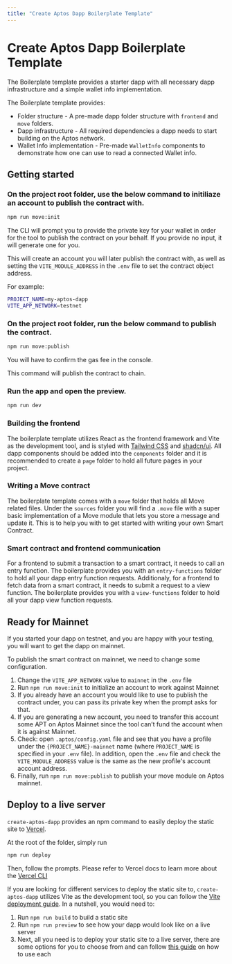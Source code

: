 ```yaml
---
title: "Create Aptos Dapp Boilerplate Template"
---
```



# Create Aptos Dapp Boilerplate Template

The Boilerplate template provides a starter dapp with all necessary dapp infrastructure and a simple wallet info implementation.

The Boilerplate template provides:

- Folder structure - A pre-made dapp folder structure with `frontend` and `move` folders.
- Dapp infrastructure - All required dependencies a dapp needs to start building on the Aptos network.
- Wallet Info implementation - Pre-made `WalletInfo` components to demonstrate how one can use to read a connected Wallet info.

## Getting started

<Steps>

### On the project root folder, use the below command to initiliaze an account to publish the contract with.

```bash 
npm run move:init
```

The CLI will prompt you to provide the private key for your wallet in order for the tool to publish the contract on your behalf. If you provide no input, it will generate one for you.

This will create an account you will later publish the contract with, as well as setting the `VITE_MODULE_ADDRESS` in the `.env` file to set the contract object address.

For example:
```bash filename=".env"
PROJECT_NAME=my-aptos-dapp
VITE_APP_NETWORK=testnet
```

### On the project root folder, run the below command to publish the contract.

```bash
npm run move:publish
```
<Callout type="info">
You will have to confirm the gas fee in the console.
</Callout>

This command will publish the contract to chain.

### Run the app and open the preview.

```bash
npm run dev
```

</Steps>

### Building the frontend

The boilerplate template utilizes React as the frontend framework and Vite as the development tool, and is styled with [Tailwind CSS](https://tailwindcss.com/) and [shadcn/ui](https://ui.shadcn.com/).
All dapp components should be added into the `components` folder and it is recommended to create a `page` folder to hold all future pages in your project.

### Writing a Move contract

The boilerplate template comes with a `move` folder that holds all Move related files. Under the `sources` folder you will find a `.move` file with a super basic implementation of a Move module that lets you store a message and update it. This is to help you with to get started with writing your own Smart Contract.

### Smart contract and frontend communication

For a frontend to submit a transaction to a smart contract, it needs to call an entry function. The boilerplate provides you with an `entry-functions` folder to hold all your dapp entry function requests.
Additionaly, for a frontend to fetch data from a smart contract, it needs to submit a request to a view function. The boilerplate provides you with a `view-functions` folder to hold all your dapp view function requests.

## Ready for Mainnet

If you started your dapp on testnet, and you are happy with your testing, you will want to get the dapp on mainnet.

To publish the smart contract on mainnet, we need to change some configuration.

1. Change the `VITE_APP_NETWORK` value to `mainnet` in the `.env` file
2. Run `npm run move:init` to initialize an account to work against Mainnet
3. If you already have an account you would like to use to publish the contract under, you can pass its private key when the prompt asks for that.
4. If you are generating a new account, you need to transfer this account some APT on Aptos Mainnet since the tool can’t fund the account when it is against Mainnet.
5. Check: open `.aptos/config.yaml` file and see that you have a profile under the `{PROJECT_NAME}-mainnet` name (where `PROJECT_NAME` is specified in your `.env` file). In addition, open the `.env` file and check the `VITE_MODULE_ADDRESS` value is the same as the new profile's account account address.
7. Finally, run `npm run move:publish` to publish your move module on Aptos mainnet.

## Deploy to a live server

`create-aptos-dapp` provides an npm command to easily deploy the static site to [Vercel](https://vercel.com/home). 

At the root of the folder, simply run 

```bash filename="Terminal"
npm run deploy
```

Then, follow the prompts. Please refer to Vercel docs to learn more about the [Vercel CLI](https://vercel.com/docs/cli)

If you are looking for different services to deploy the static site to, `create-aptos-dapp` utilizes Vite as the development tool, so you can follow the [Vite deployment guide](https://vitejs.dev/guide/static-deploy). In a nutshell, you would need to:

1. Run `npm run build` to build a static site
2. Run `npm run preview` to see how your dapp would look like on a live server
3. Next, all you need is to deploy your static site to a live server, there are some options for you to choose from and can follow [this guide](https://vitejs.dev/guide/static-deploy) on how to use each


